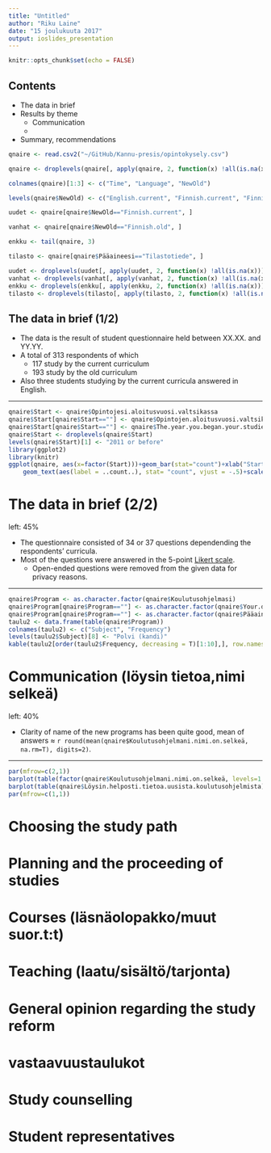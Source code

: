 ```yaml
---
title: "Untitled"
author: "Riku Laine"
date: "15 joulukuuta 2017"
output: ioslides_presentation
---
```


```r
knitr::opts_chunk$set(echo = FALSE)
```
## Contents


- The data in brief
- Results by theme
  * Communication
  * 
- Summary, recommendations

```r
qnaire <- read.csv2("~/GitHub/Kannu-presis/opintokysely.csv")

qnaire <- droplevels(qnaire[, apply(qnaire, 2, function(x) !all(is.na(x)))])

colnames(qnaire)[1:3] <- c("Time", "Language", "NewOld")

levels(qnaire$NewOld) <- c("English.current", "Finnish.current", "Finnish.old")

uudet <- qnaire[qnaire$NewOld=="Finnish.current", ]

vanhat <- qnaire[qnaire$NewOld=="Finnish.old", ]

enkku <- tail(qnaire, 3)

tilasto <- qnaire[qnaire$Pääaineesi=="Tilastotiede", ]

uudet <- droplevels(uudet[, apply(uudet, 2, function(x) !all(is.na(x)))])
vanhat <- droplevels(vanhat[, apply(vanhat, 2, function(x) !all(is.na(x)))])
enkku <- droplevels(enkku[, apply(enkku, 2, function(x) !all(is.na(x)))])
tilasto <- droplevels(tilasto[, apply(tilasto, 2, function(x) !all(is.na(x)))])
```

## The data in brief (1/2)


- The data is the result of student questionnaire held between XX.XX. and YY.YY. 
- A total of 313 respondents of which
  * 117 study by the current curriculum
  * 193 study by the old curriculum
- Also three students studying by the current curricula answered in English.

***

```r
qnaire$Start <- qnaire$Opintojesi.aloitusvuosi.valtsikassa
qnaire$Start[qnaire$Start==""] <- qnaire$Opintojen.aloitusvuosi.valtsikassa[qnaire$Start==""]
qnaire$Start[qnaire$Start==""] <- qnaire$The.year.you.began.your.studies.in.the.faculty.of.social.sciences[qnaire$Start==""]
qnaire$Start <- droplevels(qnaire$Start)
levels(qnaire$Start)[1] <- "2011 or before"
library(ggplot2)
library(knitr)
ggplot(qnaire, aes(x=factor(Start)))+geom_bar(stat="count")+xlab("Starting year")+ggtitle("Starting year of the respondents")+
	geom_text(aes(label = ..count..), stat= "count", vjust = -.5)+scale_y_continuous(limits = c(0,100))
```


The data in brief (2/2)
========================================================
left: 45%

- The questionnaire consisted of 34 or 37 questions dependending the respondents' curricula.
- Most of the questions were answered in the 5-point [Likert scale](https://en.wikipedia.org/wiki/Likert_scale).
  * Open-ended questions were removed from the given data for privacy reasons.

  
***

```r
qnaire$Program <- as.character.factor(qnaire$Koulutusohjelmasi)
qnaire$Program[qnaire$Program==""] <- as.character.factor(qnaire$Your.degree.programme.[qnaire$Program==""])
qnaire$Program[qnaire$Program==""] <- as.character.factor(qnaire$Pääaineesi[qnaire$Program==""])
taulu2 <- data.frame(table(qnaire$Program))
colnames(taulu2) <- c("Subject", "Frequency")
levels(taulu2$Subject)[8] <- "Polvi (kandi)"
kable(taulu2[order(taulu2$Frequency, decreasing = T)[1:10],], row.names=F)
```

Communication (löysin tietoa,nimi selkeä)
===========
left: 40%

- Clarity of name of the new programs has been quite good, mean of answers $\approx$ `r round(mean(qnaire$Koulutusohjelmani.nimi.on.selkeä, na.rm=T), digits=2)`.



***

```r
par(mfrow=c(2,1))
barplot(table(factor(qnaire$Koulutusohjelmani.nimi.on.selkeä, levels=1:5)), horiz =T, main = "Clarity of name", las=1, ylab = "Likert", xlab = "Count")
barplot(table(qnaire$Löysin.helposti.tietoa.uusista.koulutusohjelmista), horiz=T, main = "Found info easily", las=1, ylab = "Likert", xlab = "Count")
par(mfrow=c(1,1))
```

Choosing the study path
=========================


Planning and the proceeding of studies
===============================================


Courses (läsnäolopakko/muut suor.t:t)
======================================


Teaching (laatu/sisältö/tarjonta)
===================================

General opinion regarding the study reform
============================================

vastaavuustaulukot
===========================

Study counselling
====================

Student representatives
=============================
